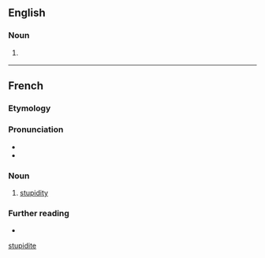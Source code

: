 ==English==

===Noun===
{{en-noun|?}}

# {{lb|en|rare|nonstandard}} {{alternative form of|en|stupidity}}

[[Category:English terms spelled with É|stupidite]]

----

==French==

===Etymology===
{{etyl|la|fr}} {{m|la|stupiditas}}

===Pronunciation===
* {{fr-IPA}}
* {{audio|fr|LL-Q150 (fra)-VictorDtmtc-stupidité.wav|audio}}

===Noun===
{{fr-noun|f}}

# [[stupidity]]

===Further reading===
* {{R:TLFi}}